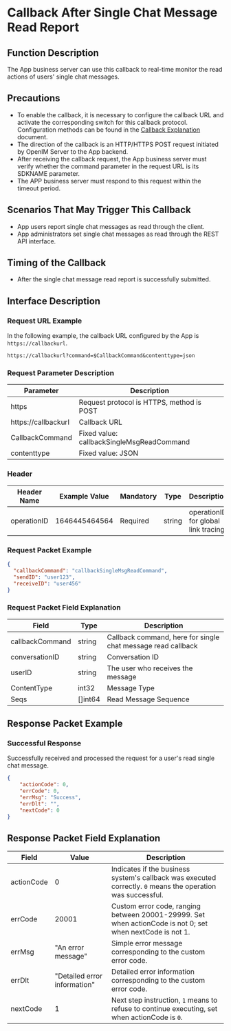 # Callback After Single Chat Message Read Report

## Function Description
The App business server can use this callback to real-time monitor the read actions of users' single chat messages.

## Precautions
- To enable the callback, it is necessary to configure the callback URL and activate the corresponding switch for this callback protocol. Configuration methods can be found in the [Callback Explanation](../introduction) document.
- The direction of the callback is an HTTP/HTTPS POST request initiated by OpenIM Server to the App backend.
- After receiving the callback request, the App business server must verify whether the command parameter in the request URL is its SDKNAME parameter.
- The APP business server must respond to this request within the timeout period.

## Scenarios That May Trigger This Callback
- App users report single chat messages as read through the client.
- App administrators set single chat messages as read through the REST API interface.

## Timing of the Callback
- After the single chat message read report is successfully submitted.

## Interface Description

### Request URL Example
In the following example, the callback URL configured by the App is `https://callbackurl`.
```plaintext
https://callbackurl?command=$CallbackCommand&contenttype=json
```

### Request Parameter Description

| Parameter            | Description                                          |
|----------------------|------------------------------------------------------|
| https               | Request protocol is HTTPS, method is POST            |
| https://callbackurl | Callback URL                                         |
| CallbackCommand     | Fixed value: callbackSingleMsgReadCommand            |
| contenttype         | Fixed value: JSON                                    |

### Header
| Header Name | Example Value | Mandatory | Type   | Description                         |
|-------------|---------------|-----------|--------|-------------------------------------|
| operationID | 1646445464564 | Required  | string | operationID for global link tracing |

### Request Packet Example
```json
{
  "callbackCommand": "callbackSingleMsgReadCommand",
  "sendID": "user123",
  "receiveID": "user456"
}
```

### Request Packet Field Explanation

| Field           | Type    | Description                               |
|-----------------|---------|-------------------------------------------|
| callbackCommand | string  | Callback command, here for single chat message read callback |
| conversationID          | string | Conversation ID                  |
| userID       | string | The user who receives the message                  |
| ContentType     | int32  | Message Type |
| Seqs     | []int64  | Read Message Sequence |

## Response Packet Example

### Successful Response
Successfully received and processed the request for a user's read single chat message.

```json
{
    "actionCode": 0,
    "errCode": 0,
    "errMsg": "Success",
    "errDlt": "",
    "nextCode": 0
}
```

## Response Packet Field Explanation

| Field       | Value  | Description                                              |
|-------------|--------|----------------------------------------------------------|
| actionCode  | 0      | Indicates if the business system's callback was executed correctly. `0` means the operation was successful. |
| errCode     | 20001  | Custom error code, ranging between 20001-29999. Set when actionCode is not 0; set when nextCode is not 1. |
| errMsg      | "An error message" | Simple error message corresponding to the custom error code. |
| errDlt      | "Detailed error information" | Detailed error information corresponding to the custom error code. |
| nextCode    | 1      | Next step instruction, `1` means to refuse to continue executing, set when actionCode is `0`. |